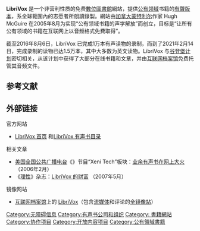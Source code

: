 {{Expand|time=2013-10-09T04:18:37+00:00}}
{{NoteTA
|G1=IT
|1=zh-cn:志愿者; zh-hk:義工; zh-tw:志工;
|2=zh-hans:蒙特利尔; zh-hk:滿地可; zh-tw:蒙特婁;
|3=zh-cn:谷登堡; zh-hant:古騰堡;
}}
{{Infobox library
| library_name = LibriVox
| library_logo = LibriVox-logotype.svg
| location = {{USA}}
| established = 2005年8月
| collection_size = 1.5萬本有声读物<br>（截至2021年2月14日）{{r|Librivox, 2021-02-14}}
| budget = 每年5000美元（截至2010年）
| website = {{URL|https://librivox.org}}
}}

'''LibriVox''' 是一个非营利性质的免费[[數位圖書館|數位圖書館]]網站，提供[[公有领域|公有领域]]书籍的[[有聲書|有聲版本]]，系全球範圍內的志愿者所朗讀錄製{{r|About}}。網站由[[加拿大|加拿大]][[蒙特利尔|蒙特利尔]]作家 Hugh McGuire 在2005年8月为实现“公有领域书籍的声学解放”而创立{{r|LibriVox Author}}，目标是“让所有公有领域的书籍在互联网上以音频格式免費取得{{r|About}}”。

截至2016年8月6日，LibriVox 已完成1万本有声读物的录制{{r|Librivox, 2016-08-06}}，而到了2021年2月14日，完成录制的读物已达1.5万本{{r|Librivox, 2021-02-14}}，其中大多数为英文读物。LibriVox 与[[谷登堡计划|谷登堡计划]]密切相关，从该计划中获得了大部分在线书籍和文章，并由[[互联网档案馆|互联网档案馆]]免费托管其音频文件{{r|About}}。

==参考文献==
{{Reflist|refs=
<ref name="Librivox, 2021-02-14">{{cite web |title=LibriVox Celebrates 15,000 Audiobooks! |url=https://librivox.org/2021/02/14/librivox-celebrates-15000-audiobooks/ |website=''Librivox'' |date=2021-02-14 |access-date=2021-02-14}}</ref>

<ref name="About">{{cite web |title=About LibriVox |url=https://librivox.org/pages/about-librivox/ |website=''Librivox'' |archive-date=2017-11-28 |archive-url=https://web.archive.org/web/20171128213147/https://librivox.org/pages/about-librivox/ |dead-url=no}}</ref>

<ref name="LibriVox Author">{{cite web |title=LibriVox Author |url=https://librivox.org/search?primary_key=0&search_category=author&search_page=1&search_form=get_results/ |website=''Librivox'' |access-date=2015-04-16}}</ref>

<ref name="Librivox, 2016-08-06">{{cite web |title=Another LibriVox Milestone: 10,000 projects! |url=https://librivox.org/2016/08/06/another-librivox-milestone-10000-projects/ |website=''Librivox'' |date=2016-08-06 |access-date=2016-09-03}}</ref>
}}

==外部链接==
{{Commons category|LibriVox}}
{{Wikidata property|1=P1899}}
{{Wikinews|en:Interview with LibriVox founder Hugh McGuire|对 LibriVox 创始人 Hugh McGuire 的采访}}

;官方网站
* [https://librivox.org/ LibriVox 首页] {{Wayback|url=https://librivox.org/ |date=20190813104937 }}和[https://librivox.org/search LibriVox 有声书目录] {{Wayback|url=https://librivox.org/search |date=20220423023909 }}

;相关文章
* [[美国|美国]][[全国公共广播电台|全国公共广播电台]]《{{le|Day to Day}}》节目“Xeni Tech”板块：[https://www.npr.org/templates/story/story.php?storyId=5182721 业余有声书在网上大火] {{Wayback|url=https://www.npr.org/templates/story/story.php?storyId=5182721 |date=20211209194229 }}（2006年2月）
* 《[[理性_(雜誌)|理性]]》杂志：[https://reason.com/2007/04/24/the-wealth-of-librivox/ LibriVox 的财富] {{Wayback|url=https://reason.com/2007/04/24/the-wealth-of-librivox/ |date=20220407105533 }}（2007年5月）

;镜像网站
* [[互联网档案馆|互联网档案馆]]上的 [https://archive.org/details/librivoxaudio LibriVox]（包含[[流媒体|流媒体]]和评论的[[网站镜像|全镜像站]]）

{{Authority control}}

[[Category:无障碍信息|Category:无障碍信息]]
[[Category:有声书公司和组织|Category:有声书公司和组织]]
[[Category:<!--_美國_-->書籍網站|Category:<!-- 美國 -->書籍網站]]
[[Category:协作项目|Category:协作项目]]
[[Category:开放内容项目|Category:开放内容项目]]
[[Category:公有領域書籍|Category:公有領域書籍]]